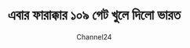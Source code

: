 ---
title: "এবার ফারাক্কার ১০৯ গেট খুলে দিলো ভারত"
author: "Channel24"
author_short: "C24"
link: "https://www.channel24bd.tv/international/article/226553/%E0%A6%8F%E0%A6%AC%E0%A6%BE%E0%A6%B0-%E0%A6%AB%E0%A6%BE%E0%A6%B0%E0%A6%BE%E0%A6%95%E0%A7%8D%E0%A6%95%E0%A6%BE%E0%A6%B0-%E0%A7%A7%E0%A7%A6%E0%A7%AF-%E0%A6%97%E0%A7%87%E0%A6%9F-%E0%A6%96%E0%A7%81%E0%A6%B2%E0%A7%87-%E0%A6%A6%E0%A6%BF%E0%A6%B2%E0%A7%8B-%E0%A6%AD%E0%A6%BE%E0%A6%B0%E0%A6%A4"
news_img: "https://backoffice.channel24bd.tv/media/imgAll/2024August/19-1724671025.jpg"
synopsis: "বাংলাদেশে চলমান ভয়াবহ বন্যার মধ্যেই ফারাক্কা ব্যারেজের ১০৯টি গেট খুলে দিয়েছে ভারত। সোমবার (২৬ আগস্ট) এসব গেট খুলে দেয়া হয়। ফলে একদিনেই বাংলাদেশে ঢুকবে ১১ লাখ কিউসেক পানি। বাঁধ খুলে দেয়ায় বন্যার আশঙ্কা তৈরি হয়েছে পশ্চিমবঙ্গের মুর্শিদাবাদসহ বাংলাদেশেও।"
tags: "farakka, flood, barriage, bangladesh, chapainawabganj, rajshahi"
---